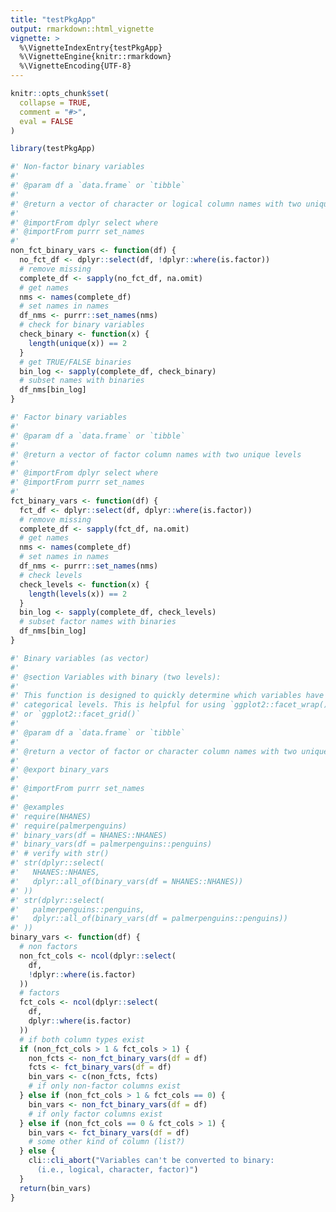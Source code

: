 ```yaml
---
title: "testPkgApp"
output: rmarkdown::html_vignette
vignette: >
  %\VignetteIndexEntry{testPkgApp}
  %\VignetteEngine{knitr::rmarkdown}
  %\VignetteEncoding{UTF-8}
---
```


```r
knitr::opts_chunk$set(
  collapse = TRUE,
  comment = "#>",
  eval = FALSE
)
```

```r
library(testPkgApp)
```

```r
#' Non-factor binary variables
#'
#' @param df a `data.frame` or `tibble`
#'
#' @return a vector of character or logical column names with two unique values
#'
#' @importFrom dplyr select where
#' @importFrom purrr set_names
#'
non_fct_binary_vars <- function(df) {
  no_fct_df <- dplyr::select(df, !dplyr::where(is.factor))
  # remove missing
  complete_df <- sapply(no_fct_df, na.omit)
  # get names
  nms <- names(complete_df)
  # set names in names
  df_nms <- purrr::set_names(nms)
  # check for binary variables
  check_binary <- function(x) {
    length(unique(x)) == 2
  }
  # get TRUE/FALSE binaries
  bin_log <- sapply(complete_df, check_binary)
  # subset names with binaries
  df_nms[bin_log]
}

#' Factor binary variables
#'
#' @param df a `data.frame` or `tibble`
#'
#' @return a vector of factor column names with two unique levels
#'
#' @importFrom dplyr select where
#' @importFrom purrr set_names
#'
fct_binary_vars <- function(df) {
  fct_df <- dplyr::select(df, dplyr::where(is.factor))
  # remove missing
  complete_df <- sapply(fct_df, na.omit)
  # get names
  nms <- names(complete_df)
  # set names in names
  df_nms <- purrr::set_names(nms)
  # check levels
  check_levels <- function(x) {
    length(levels(x)) == 2
  }
  bin_log <- sapply(complete_df, check_levels)
  # subset factor names with binaries
  df_nms[bin_log]
}

#' Binary variables (as vector)
#'
#' @section Variables with binary (two levels):
#'
#' This function is designed to quickly determine which variables have two
#' categorical levels. This is helpful for using `ggplot2::facet_wrap()`
#' or `ggplot2::facet_grid()`
#'
#' @param df a `data.frame` or `tibble`
#'
#' @return a vector of factor or character column names with two unique levels
#'
#' @export binary_vars
#'
#' @importFrom purrr set_names
#'
#' @examples
#' require(NHANES)
#' require(palmerpenguins)
#' binary_vars(df = NHANES::NHANES)
#' binary_vars(df = palmerpenguins::penguins)
#' # verify with str()
#' str(dplyr::select(
#'   NHANES::NHANES,
#'   dplyr::all_of(binary_vars(df = NHANES::NHANES))
#' ))
#' str(dplyr::select(
#'   palmerpenguins::penguins,
#'   dplyr::all_of(binary_vars(df = palmerpenguins::penguins))
#' ))
binary_vars <- function(df) {
  # non factors
  non_fct_cols <- ncol(dplyr::select(
    df,
    !dplyr::where(is.factor)
  ))
  # factors
  fct_cols <- ncol(dplyr::select(
    df,
    dplyr::where(is.factor)
  ))
  # if both column types exist
  if (non_fct_cols > 1 & fct_cols > 1) {
    non_fcts <- non_fct_binary_vars(df = df)
    fcts <- fct_binary_vars(df = df)
    bin_vars <- c(non_fcts, fcts)
    # if only non-factor columns exist
  } else if (non_fct_cols > 1 & fct_cols == 0) {
    bin_vars <- non_fct_binary_vars(df = df)
    # if only factor columns exist
  } else if (non_fct_cols == 0 & fct_cols > 1) {
    bin_vars <- fct_binary_vars(df = df)
    # some other kind of column (list?)
  } else {
    cli::cli_abort("Variables can't be converted to binary:
      (i.e., logical, character, factor)")
  }
  return(bin_vars)
}
```

